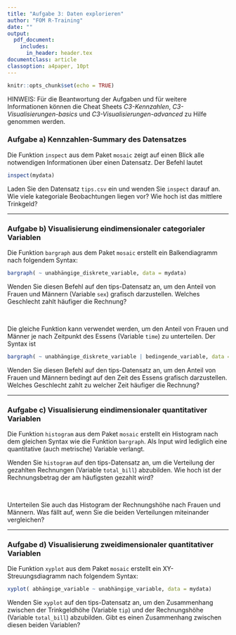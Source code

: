 ```yaml
---
title: "Aufgabe 3: Daten explorieren"
author: "FOM R-Training"
date: ""
output:
  pdf_document:
    includes:
      in_header: header.tex
documentclass: article
classoption: a4paper, 10pt
---
```

\setstretch{1.44}

\fancyhead{}
\fancyhead[LE,RO]{\textup{\nouppercase{\leftmark}}}   

\fancyhead[LO,RE]{\textsl{\rightmark}}  

```r

knitr::opts_chunk$set(echo = TRUE)

```

HINWEIS: Für die Beantwortung der Aufgaben und für weitere Informationen können die Cheat Sheets *C3-Kennzahlen*, *C3-Visualisierungen-basics* und *C3-Visualisierungen-advanced* zu Hilfe genommen werden.

### Aufgabe a) Kennzahlen-Summary des Datensatzes 

Die Funktion `inspect` aus dem Paket `mosaic` zeigt auf einen Blick alle notwendigen Informationen über einen Datensatz. Der Befehl lautet

```r

inspect(mydata)

```

Laden Sie den Datensatz `tips.csv` ein und wenden Sie `inspect` darauf an. Wie viele kategoriale Beobachtungen liegen vor? Wie hoch ist das mittlere Trinkgeld? 

------------

### Aufgabe b) Visualisierung eindimensionaler categorialer Variablen

Die Funktion `bargraph` aus dem Paket `mosaic` erstellt ein Balkendiagramm nach folgendem Syntax:

```r

bargraph( ~ unabhängige_diskrete_variable, data = mydata) 

```

Wenden Sie diesen Befehl auf den tips-Datensatz an, um den Anteil von Frauen und Männern (Variable `sex`) grafisch darzustellen. Welches Geschlecht zahlt häufiger die Rechnung?

\   

Die gleiche Funktion kann verwendet werden, um den Anteil von Frauen und Männer je nach Zeitpunkt des Essens (Variable `time`) zu unterteilen. Der Syntax ist

```r

bargraph( ~ unabhängige_diskrete_variable | bedingende_variable, data = mydata) 

```

Wenden Sie diesen Befehl auf den tips-Datensatz an, um den Anteil von Frauen und Männern bedingt auf den Zeit des Essens grafisch darzustellen. Welches Geschlecht zahlt zu welcher Zeit häufiger die Rechnung?

------------

### Aufgabe c) Visualisierung eindimensionaler quantitativer Variablen

Die Funktion `histogram` aus dem Paket `mosaic` erstellt ein Histogram nach dem gleichen Syntax wie die Funktion `bargraph`. Als Input wird lediglich eine quantitative (auch metrische) Variable verlangt. 

Wenden Sie `histogram` auf den tips-Datensatz an, um die Verteilung der gezahlten Rechnungen (Variable `total_bill`) abzubilden. Wie hoch ist der Rechnungsbetrag der am häufigsten gezahlt wird? 

\   

Unterteilen Sie auch das Histogram der Rechnungshöhe nach Frauen und Männern. Was fällt auf, wenn Sie die beiden Verteilungen miteinander vergleichen? 

------------

### Aufgabe d) Visualisierung zweidimensionaler quantitativer Variablen

Die Funktion `xyplot` aus dem Paket `mosaic` erstellt ein XY-Streuungsdiagramm nach folgendem Syntax:

```r

xyplot( abhängige_variable ~ unabhängige_variable, data = mydata) 

```

Wenden Sie `xyplot` auf den tips-Datensatz an, um den Zusammenhang zwischen der Trinkgeldhöhe (Variable `tip`) und der Rechnungshöhe (Variable `total_bill`) abzubilden. Gibt es einen Zusammenhang zwischen diesen beiden Variablen?

